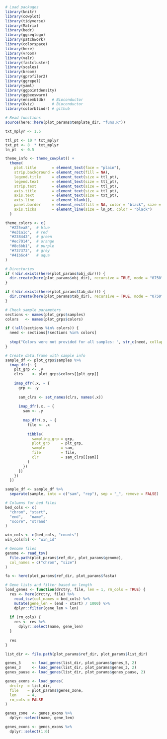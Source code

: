 
```r

# Load packages
library(knitr)
library(cowplot)
library(tidyverse)
library(Matrix)
library(bedr)
library(ggseqlogo)
library(patchwork)
library(colorspace)
library(here)
library(vroom)
library(valr)
library(fastcluster)
library(scales)
library(broom)
library(gprofiler2)
library(ggrepel)
library(yaml)
library(ggpointdensity)
library(ggbeeswarm)
library(ensembldb)   # Bioconductor
library(Gviz)        # Bioconductor
library(colorblindr) # github

# Read functions
source(here::here(plot_params$template_dir, "funs.R"))

```

```r

txt_mplyr <- 1.5

ttl_pt <- 10 * txt_mplyr
txt_pt <- 8  * txt_mplyr
ln_pt  <- 0.5

theme_info <- theme_cowplot() +
  theme(
    plot.title       = element_text(face = "plain"),
    strip.background = element_rect(fill = NA),
    legend.title     = element_text(size = ttl_pt),
    legend.text      = element_text(size = ttl_pt),
    strip.text       = element_text(size = ttl_pt),
    axis.title       = element_text(size = ttl_pt),
    axis.text        = element_text(size = txt_pt),
    axis.line        = element_blank(),
    panel.border     = element_rect(fill = NA, color = "black", size = ln_pt),
    axis.ticks       = element_line(size = ln_pt, color = "black")
  )

theme_colors <- c(
  "#225ea8",  # blue
  "#e31a1c",  # red
  "#238443",  # green
  "#ec7014",  # orange
  "#8c6bb1",  # purple
  "#737373",  # grey
  "#41b6c4"   # aqua
)

```

```r

# Directories
if (!dir.exists(here(plot_params$obj_dir))) {
  dir.create(here(plot_params$obj_dir), recursive = TRUE, mode = "0750")
}

if (!dir.exists(here(plot_params$tab_dir))) {
  dir.create(here(plot_params$tab_dir), recursive = TRUE, mode = "0750")
}

# Check sample parameters
sections <- names(plot_grps$samples)
colors   <- names(plot_grps$colors)

if (!all(sections %in% colors)) {
  need <- sections[!sections %in% colors]
  
  stop("Colors were not provided for all samples: ", str_c(need, collapse = ", "))
}

# Create data.frame with sample info
sample_df <- plot_grps$samples %>%
  imap_dfr(~ {
    plt_grp <- .y
    clrs    <- plot_grps$colors[[plt_grp]]
    
    imap_dfr(.x, ~ {
      grp <- .y
      
      sam_clrs <- set_names(clrs, names(.x))
      
      imap_dfr(.x, ~ {
        sam <- .y
        
        map_dfr(.x, ~ {
          file <- .x
          
          tibble(
            sampling_grp = grp,
            plot_grp     = plt_grp,
            sample       = sam,
            file         = file,
            clr          = sam_clrs[[sam]]
          )
        })
      })
    })
  })

sample_df <- sample_df %>%
  separate(sample, into = c("sam", "rep"), sep = "_", remove = FALSE)

# Columns for bed files
bed_cols <- c(
  "chrom", "start", 
  "end",   "name", 
  "score", "strand"
)

win_cols <- c(bed_cols, "counts")
win_cols[5] <- "win_id"

# Genome files
genome <- read_tsv(
  file.path(plot_params$ref_dir, plot_params$genome),
  col_names = c("chrom", "size")
)

fa <- here(plot_params$ref_dir, plot_params$fasta)

# Gene lists and filter based on length
load_genes <- function(drctry, file, len = 1, rm_cols = TRUE) {
  res <- here(drctry, file) %>%
    read_tsv(col_names = bed_cols) %>%
    mutate(gene_len = (end - start) / 1000) %>%
    dplyr::filter(gene_len > len)
  
  if (rm_cols) {
    res <- res %>%
      dplyr::select(name, gene_len)
  }
  
  res
}

list_dir <- file.path(plot_params$ref_dir, plot_params$list_dir)

genes_5     <- load_genes(list_dir, plot_params$genes_5, 2)
genes_3     <- load_genes(list_dir, plot_params$genes_3, 2)
genes_pause <- load_genes(list_dir, plot_params$genes_pause, 2)

genes_exons <- load_genes(
  drctry  = list_dir,
  file    = plot_params$genes_zone,
  len     = 4,
  rm_cols = FALSE
)

genes_zone  <- genes_exons %>%
  dplyr::select(name, gene_len)

genes_exons <- genes_exons %>%
  dplyr::select(1:6)

```


